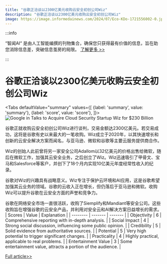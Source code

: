 ```yaml
---
title: "谷歌正洽谈以2300亿美元收购云安全初创公司Wiz"
description: "谷歌正洽谈以2300亿美元收购云安全初创公司Wiz"
image: https://image.informedainews.com/2024/07/Eco-KDo-1721556002-0.jpg
---
```



:::info

“智闻AI“ 是由人工智能编撰的刊物集合，确保您只获得最有价值的信息，旨在助您消除信息差，突破信息茧房的局限。  [了解更多 >>](/)

:::

# 谷歌正洽谈以2300亿美元收购云安全初创公司Wiz


<Tabs
	defaultValue="summary"
	values={[
	{label: 'summary', value: 'summary'},
	{label: 'score', value: 'score'},
]}>
<TabItem value="summary">
<img
  src="https://image.informedainews.com/2024/07/Eco-KDo-1721556002-0.jpg"
  alt="Google in Talks to Acquire Cloud Security Startup Wiz for $230 Billion"
/>



谷歌正就收购云安全初创公司Wiz进行谈判，交易金额达2300亿美元。若交易成功，这将是谷歌有史以来最大的一笔收购。Wiz成立于2020年，以其快速增长和创新的云安全解决方案而闻名，与亚马逊、微软和谷歌等主要云服务提供商合作。

Wiz的创始人此前曾将另一家安全公司Adallom以32亿美元的价格出售给微软，随后在微软工作，加强其云安全业务，之后创立了Wiz。Wiz迅速吸引了甲骨文、宝马和Salesforce等客户，并创下了18个月内实现10亿美元年度经常性收入的纪录。

谷歌对Wiz的兴趣具有战略意义。Wiz专注于保护云环境和AI应用，这是谷歌希望加强其云业务的领域。谷歌的云收入正在增长，但仍落后于亚马逊和微软。收购Wiz可以提升谷歌在云安全方面的声誉和竞争力。

谷歌在网络安全市场一直很活跃，收购了Siemplify和Mandiant等安全公司。这些收购旨在增强谷歌的云安全产品，并利用对安全云和AI解决方案日益增长的需求。
</TabItem>
<TabItem value="score">
	| Scores     | Value   | Explanation |
	| -------- | ------- | ------- |
	| Objectivity  | 6    | Comprehensive reporting with in-depth analysis.    |
	| Social Impact | 4     | Strong social discussion, influencing some public opinion.    |
	| Credibility    | 5    | Solid evidence from authoritative sources.    |
	| Potential    | 5    | Very high potential to trigger significant changes.    |
	| Practicality    | 4    | Highly practical, applicable to real problems.    |
	| Entertainment Value    | 3    | Some entertainment value, attracts a portion of the audience.    |
</TabItem>
</Tabs>

[Full article>>](https://www.cnbeta.com.tw/articles/tech/1439096.htm)
